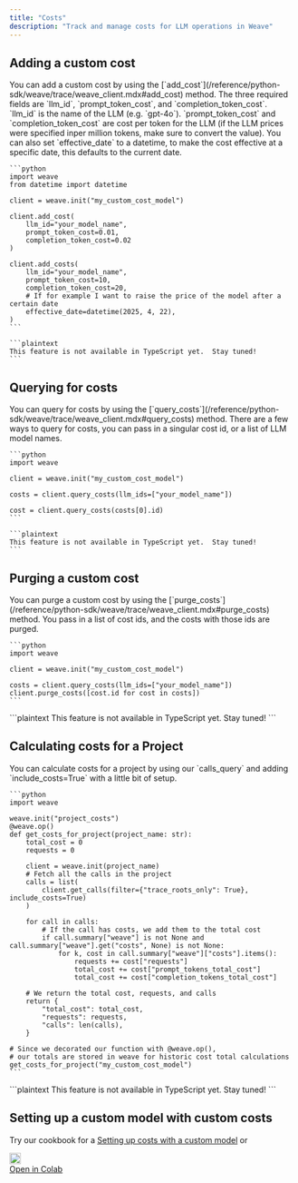 ```yaml
---
title: "Costs"
description: "Track and manage costs for LLM operations in Weave"
---
```


## Adding a custom cost

<Tabs>
  <Tab title="Python">
    You can add a custom cost by using the [`add_cost`](/reference/python-sdk/weave/trace/weave_client.mdx#add_cost) method.
    The three required fields are `llm_id`, `prompt_token_cost`, and `completion_token_cost`.
    `llm_id` is the name of the LLM (e.g. `gpt-4o`). `prompt_token_cost` and `completion_token_cost` are cost per token for the LLM (if the LLM prices were specified inper million tokens, make sure to convert the value).
    You can also set `effective_date` to a datetime, to make the cost effective at a specific date, this defaults to the current date.

    ```python
    import weave
    from datetime import datetime

    client = weave.init("my_custom_cost_model")

    client.add_cost(
        llm_id="your_model_name",
        prompt_token_cost=0.01,
        completion_token_cost=0.02
    )

    client.add_costs(
        llm_id="your_model_name",
        prompt_token_cost=10,
        completion_token_cost=20,
        # If for example I want to raise the price of the model after a certain date
        effective_date=datetime(2025, 4, 22),
    )
    ```

  </Tab>
  <Tab title="TypeScript">

    ```plaintext
    This feature is not available in TypeScript yet.  Stay tuned!
    ```

  </Tab>
</Tabs>

## Querying for costs

<Tabs>
  <Tab title="Python">
    You can query for costs by using the [`query_costs`](/reference/python-sdk/weave/trace/weave_client.mdx#query_costs) method.
    There are a few ways to query for costs, you can pass in a singular cost id, or a list of LLM model names.

    ```python
    import weave

    client = weave.init("my_custom_cost_model")

    costs = client.query_costs(llm_ids=["your_model_name"])

    cost = client.query_costs(costs[0].id)
    ```

  </Tab>
  <Tab title="TypeScript">

    ```plaintext
    This feature is not available in TypeScript yet.  Stay tuned!
    ```

  </Tab>
</Tabs>

## Purging a custom cost

<Tabs>
  <Tab title="Python">
    You can purge a custom cost by using the [`purge_costs`](/reference/python-sdk/weave/trace/weave_client.mdx#purge_costs) method. You pass in a list of cost ids, and the costs with those ids are purged.

    ```python
    import weave

    client = weave.init("my_custom_cost_model")

    costs = client.query_costs(llm_ids=["your_model_name"])
    client.purge_costs([cost.id for cost in costs])
    ```

  </Tab>
  <Tab title="TypeScript">
    ```plaintext
    This feature is not available in TypeScript yet.  Stay tuned!
    ```
  </Tab>
</Tabs>

## Calculating costs for a Project

<Tabs>
  <Tab title="Python">
    You can calculate costs for a project by using our `calls_query` and adding `include_costs=True` with a little bit of setup.

    ```python
    import weave

    weave.init("project_costs")
    @weave.op()
    def get_costs_for_project(project_name: str):
        total_cost = 0
        requests = 0

        client = weave.init(project_name)
        # Fetch all the calls in the project
        calls = list(
            client.get_calls(filter={"trace_roots_only": True}, include_costs=True)
        )

        for call in calls:
            # If the call has costs, we add them to the total cost
            if call.summary["weave"] is not None and call.summary["weave"].get("costs", None) is not None:
                for k, cost in call.summary["weave"]["costs"].items():
                    requests += cost["requests"]
                    total_cost += cost["prompt_tokens_total_cost"]
                    total_cost += cost["completion_tokens_total_cost"]

        # We return the total cost, requests, and calls
        return {
            "total_cost": total_cost,
            "requests": requests,
            "calls": len(calls),
        }

    # Since we decorated our function with @weave.op(),
    # our totals are stored in weave for historic cost total calculations
    get_costs_for_project("my_custom_cost_model")
    ```

  </Tab>
  <Tab title="TypeScript">
    ```plaintext
    This feature is not available in TypeScript yet.  Stay tuned!
    ```
  </Tab>
</Tabs>

## Setting up a custom model with custom costs

Try our cookbook for a [Setting up costs with a custom model](/cookbooks/custom_model_cost) or <a href="https://colab.research.google.com/github/wandb/weave/blob/master/docs/./notebooks/custom_model_cost.ipynb" target="_blank" rel="noopener noreferrer" class="navbar__item navbar__link button button--secondary button--med margin-right--sm notebook-cta-button"><div><img src="https://upload.wikimedia.org/wikipedia/commons/archive/d/d0/20221103151430%21Google_Colaboratory_SVG_Logo.svg" alt="Open In Colab" height="20px" /><div>Open in Colab</div></div></a>